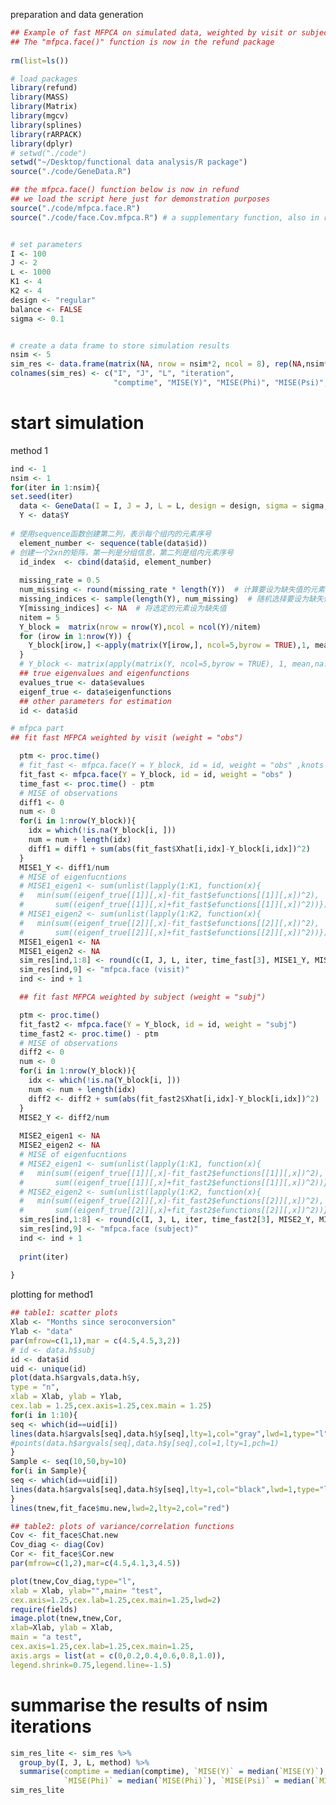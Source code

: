 preparation and data generation
```r
## Example of fast MFPCA on simulated data, weighted by visit or subject
## The "mfpca.face()" function is now in the refund package
 
rm(list=ls())

# load packages
library(refund)
library(MASS)
library(Matrix)
library(mgcv)
library(splines)
library(rARPACK)
library(dplyr)
# setwd("./code")
setwd("~/Desktop/functional data analysis/R package")
source("./code/GeneData.R")

## the mfpca.face() function below is now in refund
## we load the script here just for demonstration purposes
source("./code/mfpca.face.R")
source("./code/face.Cov.mfpca.R") # a supplementary function, also in refund


# set parameters
I <- 100
J <- 2
L <- 1000
K1 <- 4
K2 <- 4
design <- "regular"
balance <- FALSE
sigma <- 0.1


# create a data frame to store simulation results
nsim <- 5
sim_res <- data.frame(matrix(NA, nrow = nsim*2, ncol = 8), rep(NA,nsim*2))
colnames(sim_res) <- c("I", "J", "L", "iteration", 
                       "comptime", "MISE(Y)", "MISE(Phi)", "MISE(Psi)", "method")

```
# start simulation
method 1
```r
ind <- 1
nsim <- 1
for(iter in 1:nsim){
set.seed(iter)
  data <- GeneData(I = I, J = J, L = L, design = design, sigma = sigma, balanced = balance, level = 0.5)
  Y <- data$Y
 
# 使用sequence函数创建第二列，表示每个组内的元素序号  
  element_number <- sequence(table(data$id))  
# 创建一个2xn的矩阵，第一列是分组信息，第二列是组内元素序号  
  id_index  <- cbind(data$id, element_number)  
  
  missing_rate = 0.5
  num_missing <- round(missing_rate * length(Y))  # 计算要设为缺失值的元素数量  
  missing_indices <- sample(length(Y), num_missing)  # 随机选择要设为缺失值的元素索引  
  Y[missing_indices] <- NA  # 将选定的元素设为缺失值  
  nitem = 5
  Y_block =  matrix(nrow = nrow(Y),ncol = ncol(Y)/nitem)
  for (irow in 1:nrow(Y)) {
    Y_block[irow,] <-apply(matrix(Y[irow,], ncol=5,byrow = TRUE),1, mean,na.rm=TRUE)
  }
  # Y_block <- matrix(apply(matrix(Y, ncol=5,byrow = TRUE), 1, mean,na.rm=TRUE),nrow = nrow(Y),byrow = TRUE)   
  ## true eigenvalues and eigenfunctions
  evalues_true <- data$evalues 
  eigenf_true <- data$eigenfunctions
  ## other parameters for estimation
  id <- data$id

# mfpca part
## fit fast MFPCA weighted by visit (weight = "obs")

  ptm <- proc.time()
  # fit_fast <- mfpca.face(Y = Y_block, id = id, weight = "obs" ,knots =35)
  fit_fast <- mfpca.face(Y = Y_block, id = id, weight = "obs" )
  time_fast <- proc.time() - ptm
  # MISE of observations
  diff1 <- 0
  num <- 0
  for(i in 1:nrow(Y_block)){
    idx = which(!is.na(Y_block[i, ]))
    num = num + length(idx)
    diff1 = diff1 + sum(abs(fit_fast$Xhat[i,idx]-Y_block[i,idx])^2)
  }
  MISE1_Y <- diff1/num
  # MISE of eigenfucntions
  # MISE1_eigen1 <- sum(unlist(lapply(1:K1, function(x){
  #   min(sum((eigenf_true[[1]][,x]-fit_fast$efunctions[[1]][,x])^2),
  #       sum((eigenf_true[[1]][,x]+fit_fast$efunctions[[1]][,x])^2))})))/(K1*L)
  # MISE1_eigen2 <- sum(unlist(lapply(1:K2, function(x){
  #   min(sum((eigenf_true[[2]][,x]-fit_fast$efunctions[[2]][,x])^2),
  #       sum((eigenf_true[[2]][,x]+fit_fast$efunctions[[2]][,x])^2))})))/(K2*L)
  MISE1_eigen1 <- NA
  MISE1_eigen2 <- NA
  sim_res[ind,1:8] <- round(c(I, J, L, iter, time_fast[3], MISE1_Y, MISE1_eigen1, MISE1_eigen2),4)
  sim_res[ind,9] <- "mfpca.face (visit)"
  ind <- ind + 1

  ## fit fast MFPCA weighted by subject (weight = "subj")

  ptm <- proc.time()
  fit_fast2 <- mfpca.face(Y = Y_block, id = id, weight = "subj")
  time_fast2 <- proc.time() - ptm
  # MISE of observations
  diff2 <- 0
  num <- 0
  for(i in 1:nrow(Y_block)){
    idx <- which(!is.na(Y_block[i, ]))
    num <- num + length(idx)
    diff2 <- diff2 + sum(abs(fit_fast2$Xhat[i,idx]-Y_block[i,idx])^2)
  }
  MISE2_Y <- diff2/num
  
  MISE2_eigen1 <- NA
  MISE2_eigen2 <- NA
  # MISE of eigenfucntions
  # MISE2_eigen1 <- sum(unlist(lapply(1:K1, function(x){
  #   min(sum((eigenf_true[[1]][,x]-fit_fast2$efunctions[[1]][,x])^2),
  #       sum((eigenf_true[[1]][,x]+fit_fast2$efunctions[[1]][,x])^2))})))/(K1*L)
  # MISE2_eigen2 <- sum(unlist(lapply(1:K2, function(x){
  #   min(sum((eigenf_true[[2]][,x]-fit_fast2$efunctions[[2]][,x])^2),
  #       sum((eigenf_true[[2]][,x]+fit_fast2$efunctions[[2]][,x])^2))})))/(K2*L)
  sim_res[ind,1:8] <- round(c(I, J, L, iter, time_fast2[3], MISE2_Y, MISE2_eigen1, MISE2_eigen2),4)
  sim_res[ind,9] <- "mfpca.face (subject)"
  ind <- ind + 1
  
  print(iter)
  
}
```
plotting for method1 
```r
## table1: scatter plots
Xlab <- "Months since seroconversion"
Ylab <- "data"
par(mfrow=c(1,1),mar = c(4.5,4.5,3,2))
# id <- data.h$subj
id <- data$id
uid <- unique(id)
plot(data.h$argvals,data.h$y,
type = "n", 
xlab = Xlab, ylab = Ylab,
cex.lab = 1.25,cex.axis=1.25,cex.main = 1.25)
for(i in 1:10){
seq <- which(id==uid[i])
lines(data.h$argvals[seq],data.h$y[seq],lty=1,col="gray",lwd=1,type="l")
#points(data.h$argvals[seq],data.h$y[seq],col=1,lty=1,pch=1)
}
Sample <- seq(10,50,by=10)
for(i in Sample){
seq <- which(id==uid[i])
lines(data.h$argvals[seq],data.h$y[seq],lty=1,col="black",lwd=1,type="l")
}
lines(tnew,fit_face$mu.new,lwd=2,lty=2,col="red")
```

```r
## table2: plots of variance/correlation functions
Cov <- fit_face$Chat.new
Cov_diag <- diag(Cov)
Cor <- fit_face$Cor.new
par(mfrow=c(1,2),mar=c(4.5,4.1,3,4.5))

plot(tnew,Cov_diag,type="l",
xlab = Xlab, ylab="",main= "test",
cex.axis=1.25,cex.lab=1.25,cex.main=1.25,lwd=2)
require(fields)
image.plot(tnew,tnew,Cor,
xlab=Xlab, ylab = Xlab,
main = "a test",
cex.axis=1.25,cex.lab=1.25,cex.main=1.25,
axis.args = list(at = c(0,0.2,0.4,0.6,0.8,1.0)),
legend.shrink=0.75,legend.line=-1.5)
```
# summarise the results of nsim iterations
```r
sim_res_lite <- sim_res %>% 
  group_by(I, J, L, method) %>% 
  summarise(comptime = median(comptime), `MISE(Y)` = median(`MISE(Y)`),
            `MISE(Phi)` = median(`MISE(Phi)`), `MISE(Psi)` = median(`MISE(Psi)`),.groups = "drop")
sim_res_lite

```